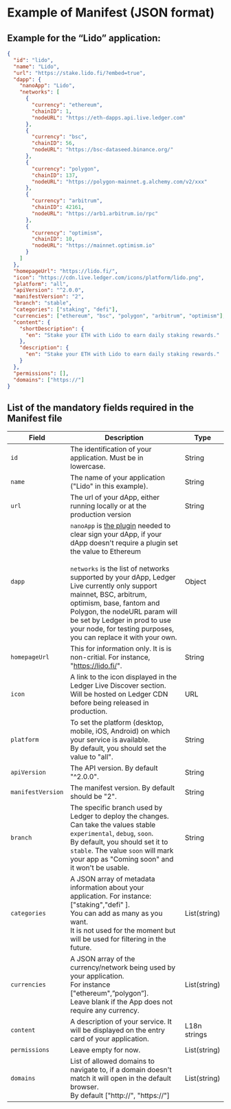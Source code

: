 
# Example of Manifest (JSON format) 

## Example for the “Lido” application:

```json copy
{
  "id": "lido",
  "name": "Lido",
  "url": "https://stake.lido.fi/?embed=true",
  "dapp": {
    "nanoApp": "Lido",
    "networks": [
      {
        "currency": "ethereum",
        "chainID": 1,
        "nodeURL": "https://eth-dapps.api.live.ledger.com"
      },
      {
        "currency": "bsc",
        "chainID": 56,
        "nodeURL": "https://bsc-dataseed.binance.org/"
      },
      {
        "currency": "polygon",
        "chainID": 137,
        "nodeURL": "https://polygon-mainnet.g.alchemy.com/v2/xxx"
      },
      {
        "currency": "arbitrum",
        "chainID": 42161,
        "nodeURL": "https://arb1.arbitrum.io/rpc"
      },
      {
        "currency": "optimism",
        "chainID": 10,
        "nodeURL": "https://mainnet.optimism.io"
      }
    ]
  },
  "homepageUrl": "https://lido.fi/",
  "icon": "https://cdn.live.ledger.com/icons/platform/lido.png",
  "platform": "all",
  "apiVersion": "^2.0.0",
  "manifestVersion": "2",
  "branch": "stable",
  "categories": ["staking", "defi"],
  "currencies": ["ethereum", "bsc", "polygon", "arbitrum", "optimism"],
  "content": {
    "shortDescription": {
      "en": "Stake your ETH with Lido to earn daily staking rewards."
    },
    "description": {
      "en": "Stake your ETH with Lido to earn daily staking rewards."
    }
  },
  "permissions": [],
  "domains": ["https://"]
}
```

## List of the mandatory fields required in the Manifest file

| Field             | Description                                                                                                                                                                                                                                                                                                                                                                                                                       | Type         |
| ----------------- | --------------------------------------------------------------------------------------------------------------------------------------------------------------------------------------------------------------------------------------------------------------------------------------------------------------------------------------------------------------------------------------------------------------------------------- | ------------ |
| `id`              | The identification of your application. Must be in lowercase.                                                                                                                                                                                                                                                                                                                                                                     | String       |
| `name`            | The name of your application ("Lido" in this example).                                                                                                                                                                                                                                                                                                                                                                            | String       |
| `url`             | The url of your dApp, either running locally or at the production version                                                                                                                                                                                                                                                                                                                                                         | String       |
| `dapp`            | `nanoApp` is [the plugin](../../../device-app/explanation/plugin/) needed to clear sign your dApp, if your dApp doesn't require a plugin set the value to Ethereum<br/><br/>`networks` is the list of networks supported by your dApp, Ledger Live currently only support mainnet, BSC, arbitrum, optimism, base, fantom and Polygon, the nodeURL param will be set by Ledger in prod to use your node, for testing purposes, you can replace it with your own. | Object       |
| `homepageUrl`     | This for information only. It is is non-critial. For instance, "https://lido.fi/".                                                                                                                                                                                                                                                                                                                                                | String       |
| `icon`            | A link to the icon displayed in the Ledger Live Discover section.<br/>Will be hosted on Ledger CDN before being released in production.                                                                                                                                                                                                                                                                                           | URL          |
| `platform`        | To set the platform (desktop, mobile, iOS, Android) on which your service is available.<br/>By default, you should set the value to "all".                                                                                                                                                                                                                                                                                        | String       |
| `apiVersion`      | The API version. By default "^2.0.0".                                                                                                                                                                                                                                                                                                                                                                                             | String       |
| `manifestVersion` | The manifest version. By default should be "2".                                                                                                                                                                                                                                                                                                                                                                                   | String       |
| `branch`          | The specific branch used by Ledger to deploy the changes.<br/>Can take the values stable `experimental`, `debug`, `soon`.<br/>By default, you should set it to `stable`. The value `soon` will mark your app as "Coming soon" and it won't be usable.                                                                                                                                                                             | String       |
| `categories`      | A JSON array of metadata information about your application. For instance: ["staking","defi" ].<br/>You can add as many as you want.<br/>It is not used for the moment but will be used for filtering in the future.                                                                                                                                                                                                              | List(string) |
| `currencies`      | A JSON array of the currency/network being used by your application.<br/>For instance ["ethereum",”polygon”].<br/>Leave blank if the App does not require any currency.                                                                                                                                                                                                                                                           | List(string) |
| `content`         | A description of your service. It will be displayed on the entry card of your application.                                                                                                                                                                                                                                                                                                                                        | L18n strings |
| `permissions`     | Leave empty for now.                                                                                                                                                                                                                                                                                                                                                                                                              | List(string) |
| `domains`         | List of allowed domains to navigate to, if a domain doesn't match it will open in the default browser.<br/>By default ["http://", "https://"]                                                                                                                                                                                                                                                                                     | List(string) |
